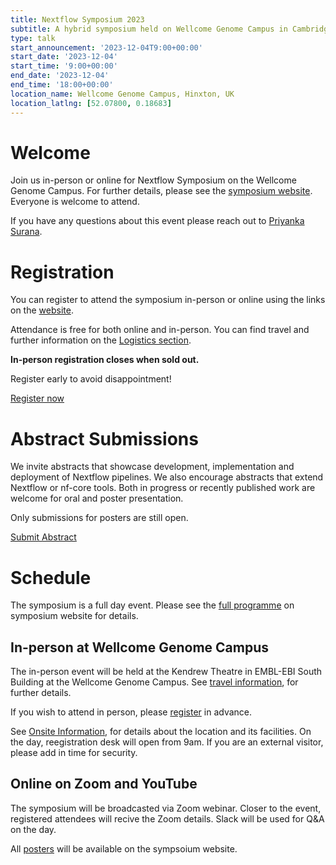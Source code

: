 ```yaml
---
title: Nextflow Symposium 2023
subtitle: A hybrid symposium held on Wellcome Genome Campus in Cambridge and online
type: talk
start_announcement: '2023-12-04T9:00+00:00'
start_date: '2023-12-04'
start_time: '9:00+00:00'
end_date: '2023-12-04'
end_time: '18:00+00:00'
location_name: Wellcome Genome Campus, Hinxton, UK
location_latlng: [52.07800, 0.18683]
---
```


# Welcome

Join us in-person or online for Nextflow Symposium on the Wellcome Genome Campus. For further details, please see the [symposium website](http://bit.ly/3PK8ag7). Everyone is welcome to attend. 

If you have any questions about this event please reach out to [Priyanka Surana](mailto:ps22@sanger.ac.uk).

# Registration

You can register to attend the symposium in-person or online using the links on the [website](http://bit.ly/3PK8ag7).

Attendance is free for both online and in-person. You can find travel and further information on the [Logistics section](https://sites.google.com/ebi.ac.uk/nextflow2023/logistics).

**In-person registration closes when sold out.**

Register early to avoid disappointment!

<a class="btn btn-success btn-lg mb-3" href="https://docs.google.com/forms/d/e/1FAIpQLSd60ndombsvt4hCe85wa34tgB-nNCJPIU3PSrwpgnoKYvmnKg/viewform">
    <span>
        <i class="fa-solid fa-id-card me-2"></i>
        <span>Register now</span>
    </span>
</a>

# Abstract Submissions

We invite abstracts that showcase development, implementation and deployment of Nextflow pipelines. We also encourage abstracts that extend Nextflow or nf-core tools. Both in progress or recently published work are welcome for oral and poster presentation. 

Only submissions for posters are still open.

<a class="btn btn-success btn-lg mb-3" href="https://docs.google.com/forms/d/e/1FAIpQLSdpLMNAU3wXnJpxQSfcU-lY1RpZ3nu7-ZEWLqUYrswh_GzNFQ/viewform">
    <span>
        <i class="fa-solid fa-id-card me-2"></i>
        <span>Submit Abstract</span>
    </span>
</a>

# Schedule

The symposium is a full day event. Please see the [full programme](https://sites.google.com/ebi.ac.uk/nextflow2023/programme) on symposium website for details.

## In-person at Wellcome Genome Campus

The in-person event will be held at the Kendrew Theatre in EMBL-EBI South Building at the Wellcome Genome Campus. See [travel information](https://sites.google.com/ebi.ac.uk/nextflow2023/logistics/travel-information), for further details.

If you wish to attend in person, please [register](https://docs.google.com/forms/d/e/1FAIpQLSd60ndombsvt4hCe85wa34tgB-nNCJPIU3PSrwpgnoKYvmnKg/viewform) in advance. 

See [Onsite Information](https://sites.google.com/ebi.ac.uk/nextflow2023/logistics/onsite-information), for details about the location and its facilities. On the day, reegistration desk will open from 9am. If you are an external visitor, please add in time for security. 

## Online on Zoom and YouTube

The symposium will be broadcasted via Zoom webinar. Closer to the event, registered attendees will recive the Zoom details. Slack will be used for Q&A on the day.

All [posters](https://sites.google.com/ebi.ac.uk/nextflow2023/posters) will be available on the sympsoium website.
